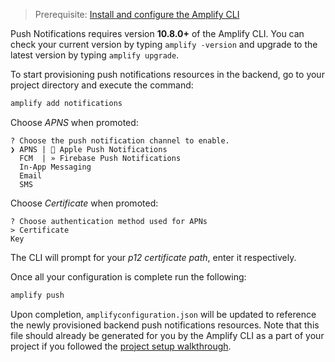 > Prerequisite: [Install and configure the Amplify CLI](/cli/start/install)

<Callout warning>

Push Notifications requires version **10.8.0+** of the Amplify CLI. You can check your current version by typing `amplify -version` and upgrade to the latest version by typing `amplify upgrade`.

</Callout>

To start provisioning push notifications resources in the backend, go to your project directory and execute the command:

```sh
amplify add notifications
```

Choose *APNS* when promoted:

```console
? Choose the push notification channel to enable.
❯ APNS |  Apple Push Notifications   
  FCM  | » Firebase Push Notifications 
  In-App Messaging
  Email
  SMS
```

Choose *Certificate* when promoted:

```console
? Choose authentication method used for APNs
> Certificate
Key
```

The CLI will prompt for your *p12 certificate path*, enter it respectively.

Once all your configuration is complete run the following:

```sh
amplify push
```

Upon completion, `amplifyconfiguration.json` will be updated to reference the newly provisioned backend push notifications resources. Note that this file should already be generated for you by the Amplify CLI as a part of your project if you followed the [project setup walkthrough](/lib/project-setup/prereq).
